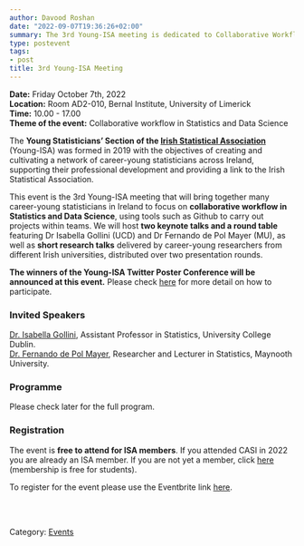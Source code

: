 ```yaml
---
author: Davood Roshan
date: "2022-09-07T19:36:26+02:00"
summary: The 3rd Young-ISA meeting is dedicated to Collaborative Workflow in Data Science.
type: postevent
tags:
- post
title: 3rd Young-ISA Meeting
---
```


**Date:** Friday October 7th, 2022 <br>
**Location:** Room AD2-010, Bernal Institute, University of Limerick <br>
**Time:** 10.00 - 17.00 <br>
**Theme of the event:** Collaborative workflow in Statistics and Data Science <br>

The **Young Statisticians' Section of the <a href="https://istat.ie/" target="_blank">Irish Statistical Association**</a> (Young-ISA) was formed in 2019 with the objectives of creating and cultivating a network of career-young statisticians across Ireland, supporting their professional development and providing a link to the Irish Statistical Association.</p>

This event is the 3rd Young-ISA meeting that will bring together many career-young statisticians in Ireland to focus on **collaborative workflow in Statistics and Data Science**, using tools such as Github to carry out projects within teams. We will host **two keynote talks and a round table** featuring Dr Isabella Gollini (UCD) and Dr Fernando de Pol Mayer (MU), as well as **short research talks** delivered by career-young researchers from different Irish universities, distributed over two presentation rounds.

**The winners of the Young-ISA Twitter Poster Conference will be announced at this event.** Please check [here](/events/posts/2022-10-05-poster-conference-2022/) for more detail on how to participate. 

### Invited Speakers

[Dr. Isabella Gollini](https://people.ucd.ie/isabella.gollini), Assistant Professor in Statistics, University College Dublin. <br>
[Dr. Fernando de Pol Mayer](http://leg.ufpr.br/~fernandomayer/), Researcher and Lecturer in Statistics, Maynooth University. <br>

### Programme

Please check later for the full program.


### Registration
The event is **free to attend for ISA members**. If you attended CASI in 2022 you are already an ISA member. If you are not yet a member, click [here](https://istat.ie/n2020/join-isa/) (membership is free for students).

To register for the event please use the Eventbrite link [here](https://www.eventbrite.ie/e/3rd-young-isa-event-collaborative-workflow-in-data-science-tickets-414540029387?aff=ebdssbdestsearch).

<br>
<br>

Category: [<u>Events</u>](/events/)